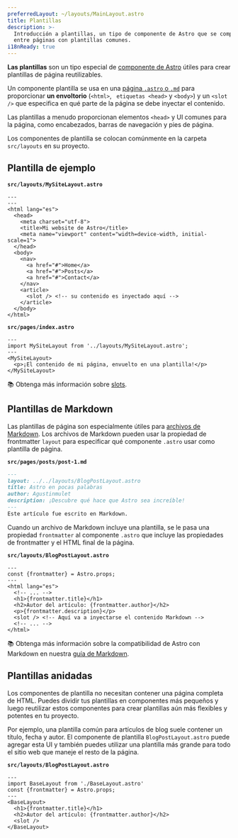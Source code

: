 ```yaml
---
preferredLayout: ~/layouts/MainLayout.astro
title: Plantillas
description: >-
  Introducción a plantillas, un tipo de componente de Astro que se comparte
  entre páginas con plantillas comunes.
i18nReady: true
---
```


**Las plantillas** son un tipo especial de [componente de Astro](/es/core-concepts/astro-components/) útiles para crear plantillas de página reutilizables.

Un componente plantilla se usa en una [página `.astro` o `.md`](/es/core-concepts/astro-pages/) para proporcionar **un envoltorio** (`<html>`, ` etiquetas <head>` y `<body>`) y un `<slot />` que especifica en qué parte de la página se debe inyectar el contenido.

Las plantillas a menudo proporcionan elementos `<head>` y  UI comunes para la página, como encabezados, barras de navegación y pies de página.

Los componentes de plantilla se colocan comúnmente en la carpeta `src/layouts` en su proyecto.

## Plantilla de ejemplo

**`src/layouts/MySiteLayout.astro`**

```astro
---
---
<html lang="es">
  <head>
    <meta charset="utf-8">
    <title>Mi website de Astro</title>
    <meta name="viewport" content="width=device-width, initial-scale=1">
  </head>
  <body>
    <nav>
      <a href="#">Home</a>
      <a href="#">Posts</a>
      <a href="#">Contact</a>
    </nav>
    <article>
      <slot /> <!-- su contenido es inyectado aquí -->
    </article>
  </body>
</html>
```

**`src/pages/index.astro`**

```astro {2} /</?MySiteLayout>/
---
import MySiteLayout from '../layouts/MySiteLayout.astro';
---
<MySiteLayout>
  <p>¡El contenido de mi página, envuelto en una plantilla!</p>
</MySiteLayout>
```


📚 Obtenga más información sobre [slots](/es/core-concepts/astro-components/#slots).

## Plantillas de Markdown

Las plantillas de página son especialmente útiles para [archivos de Markdown](/es/guides/markdown-content/#páginas-de-markdown-y-mdx). Los archivos de Markdown pueden usar la propiedad de frontmatter `layout` para especificar qué componente `.astro` usar como plantilla de página.

**`src/pages/posts/post-1.md`**

```markdown {2}
---
layout: ../../layouts/BlogPostLayout.astro
title: Astro en pocas palabras
author: Agustinmulet
description: ¡Descubre qué hace que Astro sea increíble!
---
Este artículo fue escrito en Markdown.
```

Cuando un archivo de Markdown incluye una plantilla, se le pasa una propiedad `frontmatter` al componente `.astro` que incluye las propiedades de frontmatter y el HTML final de la página.

**`src/layouts/BlogPostLayout.astro`**

```astro /frontmatter(?:.\w+)?/
---
const {frontmatter} = Astro.props;
---
<html lang="es">
  <!-- ... -->
  <h1>{frontmatter.title}</h1>
  <h2>Autor del artículo: {frontmatter.author}</h2>
  <p>{frontmatter.description}</p>
  <slot /> <!-- Aquí va a inyectarse el contenido Markdown -->
  <!-- ... -->
</html>
```

📚 Obtenga más información sobre la compatibilidad de Astro con Markdown en nuestra [guía de Markdown](/es/guides/markdown-content/).

## Plantillas anidadas

Los componentes de plantilla no necesitan contener una página completa de HTML. Puedes dividir tus plantillas en componentes más pequeños y luego reutilizar estos componentes para crear plantillas aún más flexibles y potentes en tu proyecto.

Por ejemplo, una plantilla común para artículos de blog suele contener un título, fecha y autor. El componente de plantilla `BlogPostLayout.astro` puede agregar esta UI y también puedes utilizar una plantilla más grande para todo el sitio web que maneje el resto de la página.

**`src/layouts/BlogPostLayout.astro`**

```astro {2} /</?BaseLayout>/
---
import BaseLayout from './BaseLayout.astro'
const {frontmatter} = Astro.props;
---
<BaseLayout>
  <h1>{frontmatter.title}</h1>
  <h2>Autor del artículo: {frontmatter.author}</h2>
  <slot />
</BaseLayout>
```
